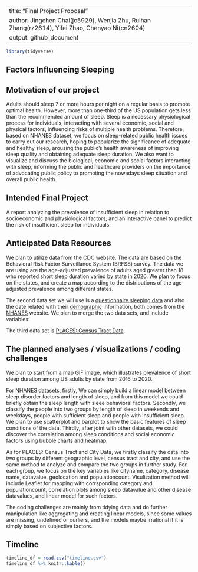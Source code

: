 
---
title: "Final Project Proposal"
author: Jingchen Chai(jc5929), Wenjia Zhu, Ruihan Zhang(rz2614), Yifei Zhao, Chenyao Ni(cn2604)
output: github_document
---

```r
library(tidyverse)
```

## **Factors Influencing Sleeping**
## Motivation of our project
Adults should sleep 7 or more hours per night on a regular basis to promote optimal health.
However, more than one-third of the US population gets less than the recommended amount of sleep. Sleep is a necessary physiological process for individuals, interacting with several economic, social and physical factors, influencing risks of multiple health problems. Therefore, based on NHANES dataset, we focus on sleep-related public health issues to carry out our research, hoping to popularize the significance of adequate and healthy sleep, arousing the public's health awareness of improving sleep quality and obtaining adequate sleep duration. We also want to visualize and discuss the biological, economic and social factors interacting with sleep, informing the public and healthcare providers on the importance of advocating public policy to promoting the nowadays sleep situation and overall public health.


## Intended Final Project
A report analyzing the prevalence of insufficient sleep in relation to socioeconomic and physiological factors, and an interactive panel to predict the risk of insufficient sleep for individuals. 

## Anticipated Data Resources

We plan to utilize data from the [CDC](https://www.cdc.gov/sleep/data-and-statistics/adults.html) website. The data are based on the Behavioral Risk Factor Surveillance System (BRFSS) survey. The data we are using are the age-adjusted prevalence of adults aged greater than 18 who reported short sleep duration varied by state in 2020. We plan to focus on the states, and create a map according to the distributions of the age-adjusted prevalence among different states. 

The second data set we will use is a [questionnaire sleeping data](https://wwwn.cdc.gov/Nchs/Nhanes/2017-2018/SLQ_J.htm) and also the date related with their [demographic](https://wwwn.cdc.gov/Nchs/Nhanes/2017-2018/DEMO_J.htm) information, both comes from the [NHANES](https://www.cdc.gov/nchs/nhanes/index.htm) website. We plan to merge the two data sets, and include variables: 

The third data set is [PLACES: Census Tract Data](https://catalog.data.gov/dataset/places-census-tract-data-gis-friendly-format-2020-release-fb1ec). 



## The planned analyses / visualizations / coding challenges
We plan to start from a map GIF image, which illustrates prevalence of short sleep duration among US adults by state from 2016 to 2020. 

For NHANES datasets, firstly, We can simply build a linear model between sleep disorder factors and length of sleep, and from this model we could briefly obtain the sleep length with sleee behavioral factors. Secondly, we classify the people into two groups by length of sleep in weekends and weekdays, people with sufficient sleep and people with insufficient sleep. We plan to use scatterplot and barplot to show the basic features of sleep conditions of the data. Thirdly, after joint with other datasets, we could discover the correlation among sleep conditions and social economic factors using bubble charts and heatmap.

As for PLACES: Census Tract and City Data, we firstly classify the data into two groups by different geographic level, census tract and city, and use the same method to analyze and compare the two groups in further study. For each group, we focus on the key variables like cityname, category, disease name, datavalue, geolocation and populationcount. Visulization method will include Leaflet for mapping with corrsponding category and populationcount, correlation plots among sleep datavalue and other disease datavalues, and linear model for such factors.

The coding challenges are mainly from tidying data and do further manipulation like aggregating and creating linear models, since some values are missing, undefined or ourliers, and the models maybe irrational if it is simply based on subjective factors.

## Timeline
```r
timeline_df = read.csv("timeline.csv")
timeline_df %>% knitr::kable()
```

